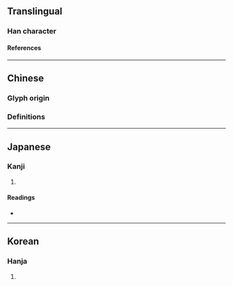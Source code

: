{{also|剏}}
{{character info}}
==Translingual==

===Han character===
{{Han char|rn=18|rad=刀|as=06|sn=8|four=87450|canj=TTSHI|ids=⿰井刅}}

====References====
{{Han ref|kx=0138.390|dkj=01953|dj=0315.030|hdz=10332.060|uh=5231}}

----

==Chinese==

===Glyph origin===
{{Han etym}}

===Definitions===
{{zh-see|創}}

----

==Japanese==

===Kanji===
{{ja-kanji|grade=|rs=刀06}}

# {{rfdef|ja|sort=刀06}}

====Readings====
* {{ja-readings|on=そう, しょう|kun=はじ-める, きず-つく}}

----

==Korean==

===Hanja===
{{ko-hanja|hangeul=창|rv=chang|mr=ch'ang}}

# {{rfdef|ko|sort=刀06}}